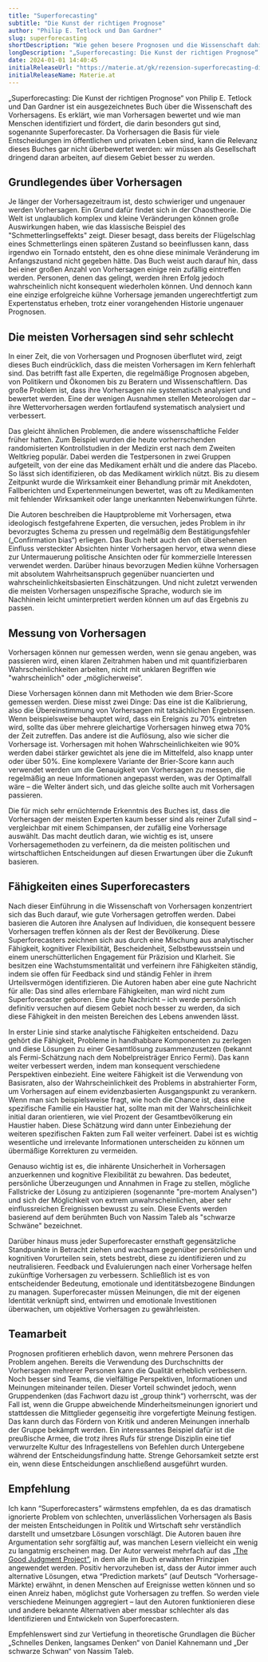 ```yaml
---
title: "Superforecasting"
subtitle: "Die Kunst der richtigen Prognose"
author: "Philip E. Tetlock und Dan Gardner"
slug: superforecasting
shortDescription: "Wie gehen besere Prognosen und die Wissenschaft dahinter."
longDescription: "„Superforecasting: Die Kunst der richtigen Prognose“ von Philip E. Tetlock und Dan Gardner ist ein überaus interessantes Buch über die Wissenschaft der Vorhersage, wie man Vorhersagen verbessern kann und warum man keiner Vorhersage glauben sollte, wenn die Person dahinter nicht eine Liste all ihrer richtigen und falschen Vorhersagen aus der Vergangenheit bereitstellt."
date: 2024-01-01 14:40:45
initialReleaseUrl: "https://materie.at/gk/rezension-superforecasting-die-kunst-der-richtigen-prognose/"
initialReleaseName: Materie.at
---
```


„Superforecasting: Die Kunst der richtigen Prognose“ von Philip E. Tetlock und Dan Gardner ist ein ausgezeichnetes Buch über die Wissenschaft des Vorhersagens. Es erklärt, wie man Vorhersagen bewertet und wie man Menschen identifiziert und fördert, die darin besonders gut sind, sogenannte Superforecaster. Da Vorhersagen die Basis für viele Entscheidungen im öffentlichen und privaten Leben sind, kann die Relevanz dieses Buches gar nicht überbewertet werden: wir müssen als Gesellschaft dringend daran arbeiten, auf diesem Gebiet besser zu werden.

## Grundlegendes über Vorhersagen
Je länger der Vorhersagezeitraum ist, desto schwieriger und ungenauer werden Vorhersagen. Ein Grund dafür findet sich in der Chaostheorie. Die Welt ist unglaublich komplex und kleine Veränderungen können große Auswirkungen haben, wie das klassische Beispiel des "Schmetterlingseffekts" zeigt. Dieser besagt, dass bereits der Flügelschlag eines Schmetterlings einen späteren Zustand so beeinflussen kann, dass irgendwo ein Tornado entsteht, den es ohne diese minimale Veränderung im Anfangszustand nicht gegeben hätte. Das Buch weist auch darauf hin, dass bei einer großen Anzahl von Vorhersagen einige rein zufällig eintreffen werden. Personen, denen das gelingt, werden ihren Erfolg jedoch wahrscheinlich nicht konsequent wiederholen können. Und dennoch kann eine einzige erfolgreiche kühne Vorhersage jemanden ungerechtfertigt zum Expertenstatus erheben, trotz einer vorangehenden Historie ungenauer Prognosen.

## Die meisten Vorhersagen sind sehr schlecht
In einer Zeit, die von Vorhersagen und Prognosen überflutet wird, zeigt dieses Buch eindrücklich, dass die meisten Vorhersagen im Kern fehlerhaft sind. Das betrifft fast alle Experten, die regelmäßige Prognosen abgeben, von Politikern und Ökonomen bis zu Beratern und Wissenschaftlern. Das große Problem ist, dass ihre Vorhersagen nie systematisch analysiert und bewertet werden. Eine der wenigen Ausnahmen stellen Meteorologen dar – ihre Wettervorhersagen werden fortlaufend systematisch analysiert und verbessert. 

Das gleicht ähnlichen Problemen, die andere wissenschaftliche Felder früher hatten. Zum Beispiel wurden die heute vorherrschenden randomisierten Kontrollstudien in der Medizin erst nach dem Zweiten Weltkrieg populär. Dabei werden die Testpersonen in zwei Gruppen aufgeteilt, von der eine das Medikament erhält und die andere das Placebo. So lässt sich identifizieren, ob das Medikament wirklich nützt. Bis zu diesem Zeitpunkt wurde die Wirksamkeit einer Behandlung primär mit Anekdoten, Fallberichten und Expertenmeinungen bewertet, was oft zu Medikamenten mit fehlender Wirksamkeit oder lange unerkannten Nebenwirkungen führte. 

Die Autoren beschreiben die Hauptprobleme mit Vorhersagen, etwa ideologisch festgefahrene Experten, die versuchen, jedes Problem in ihr bevorzugtes Schema zu pressen und regelmäßig dem Bestätigungsfehler („Confirmation bias“) erliegen. Das Buch hebt auch den oft übersehenen Einfluss versteckter Absichten hinter Vorhersagen hervor, etwa wenn diese zur Untermauerung politische Ansichten oder für kommerzielle Interessen verwendet werden. Darüber hinaus bevorzugen Medien kühne Vorhersagen mit absolutem Wahrheitsanspruch gegenüber nuancierten und wahrscheinlichkeitsbasierten Einschätzungen. Und nicht zuletzt verwenden die meisten Vorhersagen unspezifische Sprache, wodurch sie im Nachhinein leicht uminterpretiert werden können um auf das Ergebnis zu passen.

## Messung von Vorhersagen
Vorhersagen können nur gemessen werden, wenn sie genau angeben, was passieren wird, einen klaren Zeitrahmen haben und mit quantifizierbaren Wahrscheinlichkeiten arbeiten, nicht mit unklaren Begriffen wie "wahrscheinlich" oder „möglicherweise“. 

Diese Vorhersagen können dann mit Methoden wie dem Brier-Score gemessen werden. Diese misst zwei Dinge: Das eine ist die Kalibrierung, also die Übereinstimmung von Vorhersagen mit tatsächlichen Ergebnissen. Wenn beispielsweise behauptet wird, dass ein Ereignis zu 70% eintreten wird, sollte das über mehrere gleichartige Vorhersagen hinweg etwa 70% der Zeit zutreffen. Das andere ist die Auflösung, also wie sicher die Vorhersage ist. Vorhersagen mit hohen Wahrscheinlichkeiten wie 90% werden dabei stärker gewichtet als jene die im Mittelfeld, also knapp unter oder über 50%. Eine komplexere Variante der Brier-Score kann auch verwendet werden um die Genauigkeit von Vorhersagen zu messen, die regelmäßig an neue Informationen angepasst werden, was der Optimalfall wäre – die Welter ändert sich, und das gleiche sollte auch mit Vorhersagen passieren. 

Die für mich sehr ernüchternde Erkenntnis des Buches ist, dass die Vorhersagen der meisten Experten kaum besser sind als reiner Zufall sind – vergleichbar mit einem Schimpansen, der zufällig eine Vorhersage auswählt. Das macht deutlich daran, wie wichtig es ist, unsere Vorhersagemethoden zu verfeinern, da die meisten politischen und wirtschaftlichen Entscheidungen auf diesen Erwartungen über die Zukunft basieren. 

## Fähigkeiten eines Superforecasters
Nach dieser Einführung in die Wissenschaft von Vorhersagen konzentriert sich das Buch darauf, wie gute Vorhersagen getroffen werden. Dabei basieren die Autoren ihre Analysen auf Individuen, die konsequent bessere Vorhersagen treffen können als der Rest der Bevölkerung. Diese Superforecasters zeichnen sich aus durch eine Mischung aus analytischer Fähigkeit, kognitiver Flexibilität, Bescheidenheit, Selbstbewusstsein und einem unerschütterlichen Engagement für Präzision und Klarheit. Sie besitzen eine Wachstumsmentalität und verfeinern ihre Fähigkeiten ständig, indem sie offen für Feedback sind und ständig Fehler in ihrem Urteilsvermögen identifizieren. Die Autoren haben aber eine gute Nachricht für alle: Das sind alles erlernbare Fähigkeiten, man wird nicht zum Superforecaster geboren. Eine gute Nachricht – ich werde persönlich definitiv versuchen auf diesem Gebiet noch besser zu werden, da sich diese Fähigkeit in den meisten Bereichen des Lebens anwenden lässt. 

In erster Linie sind starke analytische Fähigkeiten entscheidend. Dazu gehört die Fähigkeit, Probleme in handhabbare Komponenten zu zerlegen und diese Lösungen zu einer Gesamtlösung zusammenzusetzen (bekannt als Fermi-Schätzung nach dem Nobelpreisträger Enrico Fermi). Das kann weiter verbessert werden, indem man konsequent verschiedene Perspektiven einbezieht. Eine weitere Fähigkeit ist die Verwendung von Basisraten, also der Wahrscheinlichkeit des Problems in abstrahierter Form, um Vorhersagen auf einem evidenzbasierten Ausgangspunkt zu verankern. Wenn man sich beispielsweise fragt, wie hoch die Chance ist, dass eine spezifische Familie ein Haustier hat, sollte man mit der Wahrscheinlichkeit initial daran orientieren, wie viel Prozent der Gesamtbevölkerung ein Haustier haben. Diese Schätzung wird dann unter Einbeziehung der weiteren spezifischen Fakten zum Fall weiter verfeinert. Dabei ist es wichtig wesentliche und irrelevante Informationen unterscheiden zu können um übermäßige Korrekturen zu vermeiden.

Genauso wichtig ist es, die inhärente Unsicherheit in Vorhersagen anzuerkennen und kognitive Flexibilität zu bewahren. Das bedeutet, persönliche Überzeugungen und Annahmen in Frage zu stellen, mögliche Fallstricke der Lösung zu antizipieren (sogenannte "pre-mortem Analysen") und sich der Möglichkeit von extrem unwahrscheinlichen, aber sehr einflussreichen Ereignissen bewusst zu sein. Diese Events werden basierend auf dem berühmten Buch von Nassim Taleb als "schwarze Schwäne" bezeichnet.

Darüber hinaus muss jeder Superforecaster ernsthaft gegensätzliche Standpunkte in Betracht ziehen und wachsam gegenüber persönlichen und kognitiven Vorurteilen sein, stets bestrebt, diese zu identifizieren und zu neutralisieren. Feedback und Evaluierungen nach einer Vorhersage helfen zukünftige Vorhersagen zu verbessern. Schließlich ist es von entscheidender Bedeutung, emotionale und identitätsbezogene Bindungen zu managen. Superforecaster müssen Meinungen, die mit der eigenen Identität verknüpft sind, entwirren und emotionale Investitionen überwachen, um objektive Vorhersagen zu gewährleisten.

## Teamarbeit
Prognosen profitieren erheblich davon, wenn mehrere Personen das Problem angehen. Bereits die Verwendung des Durchschnitts der Vorhersagen mehrerer Personen kann die Qualität erheblich verbessern. Noch besser sind Teams, die vielfältige Perspektiven, Informationen und Meinungen miteinander teilen. Dieser Vorteil schwindet jedoch, wenn Gruppendenken (das Fachwort dazu ist „group think“) vorherrscht, was der Fall ist, wenn die Gruppe abweichende Minderheitsmeinungen ignoriert und stattdessen die Mittglieder gegenseitig ihre vorgefertigte Meinung festigen. Das kann durch das Fördern von Kritik und anderen Meinungen innerhalb der Gruppe bekämpft werden. Ein interessantes Beispiel dafür ist die preußische Armee, die trotz ihres Rufs für strenge Disziplin eine tief verwurzelte Kultur des Infragestellens von Befehlen durch Untergebene während der Entscheidungsfindung hatte. Strenge Gehorsamkeit setzte erst ein, wenn diese Entscheidungen anschließend ausgeführt wurden.

## Empfehlung
Ich kann “Superforecasters” wärmstens empfehlen, da es das dramatisch ignorierte Problem von schlechten, unverlässlichen Vorhersagen als Basis der meisten Entscheidungen in Politik und Wirtschaft sehr verständlich darstellt und umsetzbare Lösungen vorschlägt. Die Autoren bauen ihre Argumentation sehr sorgfältig auf, was manchen Lesern vielleicht ein wenig zu langatmig erscheinen mag. Der Autor verweist mehrfach auf das [„The Good Judgment Project”](https://www.gjopen.com/ ), in dem alle im Buch erwähnten Prinzipien angewendet werden. Positiv hervorzuheben ist, dass der Autor immer auch alternative Lösungen, etwa “Prediction markets” (auf Deutsch “Vorhersage-Märkte) erwähnt, in denen Menschen auf Ereignisse wetten können und so einen Anreiz haben, möglichst gute Vorhersagen zu treffen. So werden viele verschiedene Meinungen aggregiert – laut den Autoren funktionieren diese und andere bekannte Alternativen aber messbar schlechter als das Identifizieren und Entwickeln von Superforecastern. 

Empfehlenswert sind zur Vertiefung in theoretische Grundlagen die Bücher „Schnelles Denken, langsames Denken“ von Daniel Kahnemann und „Der schwarze Schwan“ von Nassim Taleb.
